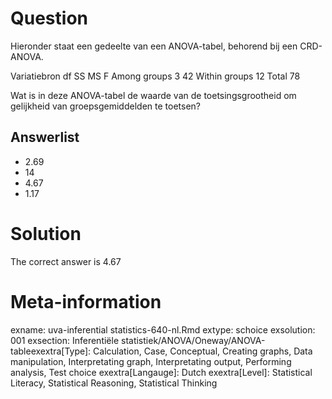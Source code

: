 Question
========

Hieronder staat een gedeelte van een ANOVA-tabel, behorend bij een CRD-ANOVA.

Variatiebron df SS MS F
Among groups 3 42
Within groups 12
Total 78

Wat is in deze ANOVA-tabel de waarde van de toetsingsgrootheid om gelijkheid van groepsgemiddelden te toetsen? 

Answerlist
----------
* 2.69
* 14
* 4.67
* 1.17

Solution
========

The correct answer is  4.67 

Meta-information
================
exname: uva-inferential statistics-640-nl.Rmd 
extype: schoice 
exsolution: 001 
exsection: Inferentiële statistiek/ANOVA/Oneway/ANOVA-tableexextra[Type]: Calculation, Case, Conceptual, Creating graphs, Data manipulation, Interpretating graph, Interpretating output, Performing analysis, Test choice 
exextra[Langauge]: Dutch 
exextra[Level]: Statistical Literacy, Statistical Reasoning, Statistical Thinking 
